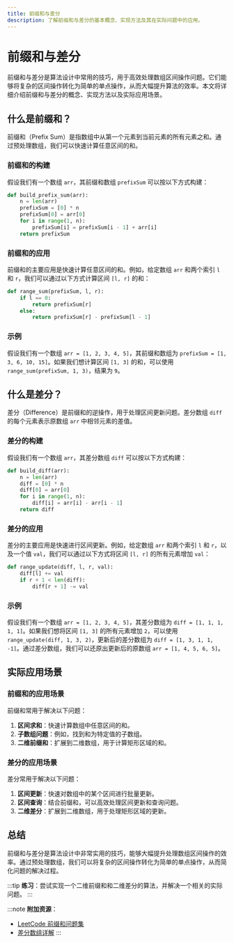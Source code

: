 ```yaml
---
title: 前缀和与差分
description: 了解前缀和与差分的基本概念、实现方法及其在实际问题中的应用。
---
```


# 前缀和与差分

前缀和与差分是算法设计中常用的技巧，用于高效处理数组区间操作问题。它们能够将复杂的区间操作转化为简单的单点操作，从而大幅提升算法的效率。本文将详细介绍前缀和与差分的概念、实现方法以及实际应用场景。

## 什么是前缀和？

前缀和（Prefix Sum）是指数组中从第一个元素到当前元素的所有元素之和。通过预处理数组，我们可以快速计算任意区间的和。

### 前缀和的构建

假设我们有一个数组 `arr`，其前缀和数组 `prefixSum` 可以按以下方式构建：

```python
def build_prefix_sum(arr):
    n = len(arr)
    prefixSum = [0] * n
    prefixSum[0] = arr[0]
    for i in range(1, n):
        prefixSum[i] = prefixSum[i - 1] + arr[i]
    return prefixSum
```

### 前缀和的应用

前缀和的主要应用是快速计算任意区间的和。例如，给定数组 `arr` 和两个索引 `l` 和 `r`，我们可以通过以下方式计算区间 `[l, r]` 的和：

```python
def range_sum(prefixSum, l, r):
    if l == 0:
        return prefixSum[r]
    else:
        return prefixSum[r] - prefixSum[l - 1]
```

### 示例

假设我们有一个数组 `arr = [1, 2, 3, 4, 5]`，其前缀和数组为 `prefixSum = [1, 3, 6, 10, 15]`。如果我们想计算区间 `[1, 3]` 的和，可以使用 `range_sum(prefixSum, 1, 3)`，结果为 `9`。

## 什么是差分？

差分（Difference）是前缀和的逆操作，用于处理区间更新问题。差分数组 `diff` 的每个元素表示原数组 `arr` 中相邻元素的差值。

### 差分的构建

假设我们有一个数组 `arr`，其差分数组 `diff` 可以按以下方式构建：

```python
def build_diff(arr):
    n = len(arr)
    diff = [0] * n
    diff[0] = arr[0]
    for i in range(1, n):
        diff[i] = arr[i] - arr[i - 1]
    return diff
```

### 差分的应用

差分的主要应用是快速进行区间更新。例如，给定数组 `arr` 和两个索引 `l` 和 `r`，以及一个值 `val`，我们可以通过以下方式将区间 `[l, r]` 的所有元素增加 `val`：

```python
def range_update(diff, l, r, val):
    diff[l] += val
    if r + 1 < len(diff):
        diff[r + 1] -= val
```

### 示例

假设我们有一个数组 `arr = [1, 2, 3, 4, 5]`，其差分数组为 `diff = [1, 1, 1, 1, 1]`。如果我们想将区间 `[1, 3]` 的所有元素增加 `2`，可以使用 `range_update(diff, 1, 3, 2)`，更新后的差分数组为 `diff = [1, 3, 1, 1, -1]`。通过差分数组，我们可以还原出更新后的原数组 `arr = [1, 4, 5, 6, 5]`。

## 实际应用场景

### 前缀和的应用场景

前缀和常用于解决以下问题：

1. **区间求和**：快速计算数组中任意区间的和。
2. **子数组问题**：例如，找到和为特定值的子数组。
3. **二维前缀和**：扩展到二维数组，用于计算矩形区域的和。

### 差分的应用场景

差分常用于解决以下问题：

1. **区间更新**：快速对数组中的某个区间进行批量更新。
2. **区间查询**：结合前缀和，可以高效处理区间更新和查询问题。
3. **二维差分**：扩展到二维数组，用于处理矩形区域的更新。

## 总结

前缀和与差分是算法设计中非常实用的技巧，能够大幅提升处理数组区间操作的效率。通过预处理数组，我们可以将复杂的区间操作转化为简单的单点操作，从而简化问题的解决过程。

:::tip
**练习**：尝试实现一个二维前缀和和二维差分的算法，并解决一个相关的实际问题。
:::

:::note
**附加资源**：
- [LeetCode 前缀和问题集](https://leetcode.com/tag/prefix-sum/)
- [差分数组详解](https://www.geeksforgeeks.org/difference-array-range-update-query-o1/)
:::